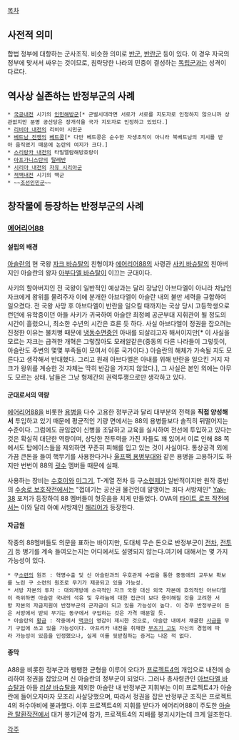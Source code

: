 [[목차]]

== 사전적 의미 ==
합법 정부에 대항하는 군사조직. 비슷한 의미로 [[반군]], [[반란군]] 등이 있다. 이 경우 자국의 정부에 맞서서 싸우는 것이므로, 침략당한 나라의 민중이 결성하는 [[독립군]]과는 성격이 다르다.

== 역사상 실존하는 반정부군의 사례 ==
 * [[국공내전]] 시기의 [[인민해방군]][* 군벌시대라면 서로가 서로를 지도자로 인정하지 않으니까 상관없지만 분명 공산당은 장개석을 국가 지도자로 인정하고 있었다.]
 * [[리비아 내전]]의 리비아 시민군
 * [[베트남 전쟁]]의 [[베트콩]][* 다만 베트콩은 순수한 자생조직이 아니라 북베트남의 지시를 받아 움직였기 때문에 논란의 여지가 크다.]
 * [[스리랑카 내전]]의 타밀엘람해방호랑이
 * [[아프가니스탄]]의 [[탈레반]]
 * [[시리아 내전]]의 [[자유 시리아군]]
 * [[적백내전]] 시기의 백군
 * ~~[[조선인민군]]~~

== 창작물에 등장하는 반정부군의 사례 ==
=== [[에어리어88]] ===
==== 설립의 배경 ====
[[아슬란]]의 현 국왕 [[자크 바슈탈]]의 친형이자 [[에어리어88]]의 사령관 [[사키 바슈탈]]의 친아버지인 아슬란의 왕자 [[아부다엘 바슈탈]]이 이끄는 군대이다. 

사키의 할아버지인 전 국왕이 일반적인 예상과는 달리 장남인 아브다엘이 아니라 차남인 자크에게 왕위를 물려주자 이에 분개한 아브다엘이 아슬란 내의 불만 세력을 규합하여 일으켰다. 전 국왕 사망 후 아브다엘이 반란을 일으킬 때까지는 국상 당시 고등학생으로 런던에 유학중이던 아들 사키가 귀국하여 아슬란 최정예 공군부대 지휘관이 될 정도의 시간이 흘렀으니, 최소한 수년의 시간은 흐른 듯 하다.
사실 아브다엘이 정권을 잡으려는 진정한 이유는 불치병 때문에 [[냉동수면]]중인 아내를 되살리고자 해서이지만[* 이 사실을 모르는 쟈크는 급격한 개혁은 그렇잖아도 모래알같은(중동의 다른 나라들이 그렇듯이, 아슬란도 주변의 몇몇 부족들이 모여서 이룬 국가이다.) 아슬란의 해체가 가속될 지도 모른다고 생각해서 반대했다. 그리고 원래 아브다엘은 아내를 위해 반란을 일으킨 거지 쟈크가 왕위를 계승한 것 자체는 딱히 반감을 가지지 않았다.], 그 사실은 본인 외에는 아무도 모르는 상태. 남들은 그냥 형제간의 권력투쟁으로만 생각하고 있다.

==== 군대로서의 역량 ====
[[에어리어88]]을 비롯한 [[용병]]을 다수 고용한 정부군과 달리 대부분의 전력을 '''직접 양성해서''' 투입하고 있기 때문에 평균적인 기량 면에서는 88의 용병들보다 솔직히 뒤떨어지는 수준이다. 그럼에도 끊임없이 신병을 조달하고 교육을 실시하여 전선에 투입하고 있다는 것은 확실히 대단한 역량이며, 상당한 전투력을 가진 자들도 꽤 있어서 이로 인해 88 쪽에서도 탑에이스들을 제외하면 꾸준히 피해를 입고 있는 것이 사실이다. 통상공격 외에 가끔 큰돈을 들여 핵무기를 사용한다거나 [[울프팩 용병부대]]와 같은 용병을 고용하기도 하지만 번번이 88의 [[굇수]] 멤버들 때문에 실패.

사용하는 장비는 [[수호이]]와 [[미그기]], T-계열 전차 등 구[[소련]]제가 일반적이지만 원작 중반의 [[수송로 보호작전]]에서는 "껍데기는 공산권 물건인데 알맹이는 죄다 서방제인" [[Yak-38]] 포저가 등장하여 88 멤버들이 헛웃음을 치게 만들었다. OVA의 [[타이트 로프 작전]]에서는 이와 달리 아예 서방제인 [[해리어]]가 등장한다.

==== 자금원 ====
작중의 88멤버들도 의문을 표하는 바이지만, 도대체 무슨 돈으로 반정부군이 [[전차]], [[전투기]] 등 병기를 계속 들여오는지는 어디에서도 설명되지 않는다.여기에 대해서는 몇 가지 가능성이 있다.

 * 구[[소련]]의 원조 : 혁명수출 및 신 아슬란과의 우호관계 수립을 통한 중동에의 교두보 확보를 노린 구 소련의 원조로 무기가 제공되고 있을 가능성.
 * 서방 자본의 투자 : 대외개방에 소극적인 자크 국왕 대신 외국 자본에 호의적인 아브다엘이 즉위하면 아슬란 국내의 석유 및 우라늄에 대한 접근이 보다 용이해질 것을 고려한 서방 자본의 자금지원이 반정부군의 군자금이 되고 있을 가능성이 높다. 이 경우 반정부군이 돈은 서방에서 받되 무기는 동구에서 구입하는 것은 가격 때문일 듯.
 * 아슬란의 [[황금]] : 작중에서 [[맥코이]] 영감이 제시한 것으로, 아슬란 내에서 채굴한 [[사금]]을 무기 구입에 쓰고 있을 가능성이다. 아프리카 내전을 취재한 [[무츠기 고]]도 자신의 경험에 따라 가능성이 있음을 인정했으나, 실제 이를 뒷받침하는 증거는 나온 적 없다.

==== 종막 ====
A88을 비롯한 정부군과 팽팽한 균형을 이루어 오다가 [[프로젝트4]]의 개입으로 내전에 승리하여 정권을 잡았으며 신 아슬란의 정부군이 되었다. 그러나 총사령관인 [[아브다엘 바슈탈]]과 아들 [[리샬 바슈탈]]을 제외한 아슬란 내 반정부군 지휘부는 이미 프로젝트4가 아슬란에 들어오자마자 모조리 사살당했으며, 따라서 정권을 잡은 반정부군 조직은 프로젝트4의 허수아비에 불과했다. 이후 프로젝트4의 지휘를 받다가 에어리어88이 주도한 [[아슬란 탈환작전]]에서 대거 봉기군에 참가, 프로젝트4의 지배를 붕괴시키는데 크게 일조한다.

[[각주]]
